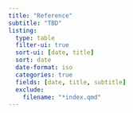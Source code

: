 ```yaml
---
title: "Reference"
subtitle: "TBD"
listing:
  type: table
  filter-ui: true
  sort-ui: [date, title]
  sort: date
  date-format: iso
  categories: true
  fields: [date, title, subtitle]
  exclude:
    filename: "*index.qmd"
---
```

